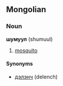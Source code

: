 ==Mongolian==
===Noun===
'''шумуул''' (shumuul)

# [[mosquito]]

====Synonyms====
*[[дэлэнч]] (delench)